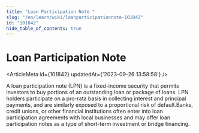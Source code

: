 ```yaml
---
title: "Loan Participation Note "
slug: "/en/learn/wiki/loanparticipationnote-101842"
id: "101842"
hide_table_of_contents: true
---
```



# Loan Participation Note 

<ArticleMeta id={101842} updatedAt={'2023-09-26 13:58:58'} />
<div className='border-solid border-b border-t-0 my-4 border-[var(--ifm-color-gray-300)]' />

A loan participation note (LPN) is a fixed-income security that permits investors to buy portions of an outstanding loan or package of loans. LPN holders participate on a pro-rata basis in collecting interest and principal payments, and are similarly exposed to a proportional risk of default.Banks, credit unions, or other financial institutions often enter into loan participation agreements with local businesses and may offer loan participation notes as a type of short-term investment or bridge financing.
